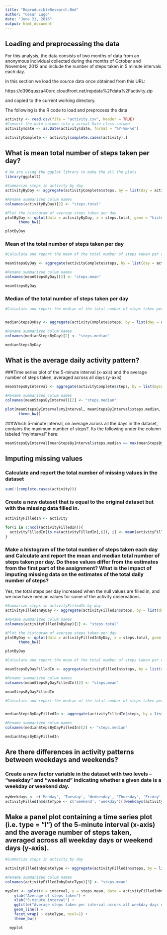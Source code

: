 ```yaml
---
title: "ReproducibleResearch.Rmd"
author: "Cesar Lugo"
date: "June 21, 2016"
output: html_document
---
```


## Loading and preprocessing the data

For this analysis, the data consists of two months of data from an anonymous individual collected during the months of October and November, 2012 and include the number of steps taken in 5 minute intervals each day.

In this section we load the source data once obtained from this URL:

https://d396qusza40orc.cloudfront.net/repdata%2Fdata%2Factivity.zip

and copied to the current working directory.

The following is the R code to load and preprocess the data

```r

activity <- read.csv(file = "activity.csv", header = TRUE)
#Convert the date column into a actual Date class column
activity$date <- as.Date(activity$date, format = "%Y-%m-%d")

activityComplete <- activity[complete.cases(activity),]


```



## What is mean total number of steps taken per day?

```r
# We are using the ggplot library to make the all the plots
library(ggplot2)

#Summarize steps in activity by day
activityByDay <- aggregate(activityComplete$steps, by = list(day = activityComplete$date), FUN = sum)

#Rename summarized colum names
colnames(activityByDay)[2] <- "steps.total"

#Plot the histogram of average steps taken per day
plotByDay <- qplot(data = activityByDay, x = steps.total, geom = "histogram", main = "Histogram of total steps each day", xlab = "Total Steps", fill=I("blue")) +
      theme_bw()

plotByDay


```

### Mean of the total number of steps taken per day

```r


#Calculate and report the mean of the total number of steps taken per day

meanStepsByDay <- aggregate(activityComplete$steps, by = list(day = activityComplete$date), FUN = mean)

#Rename summarized colum names
colnames(meanStepsByDay)[2] <- "steps.mean"

meanStepsByDay

```


### Median of the total number of steps taken per day

```r

#Calculate and report the median of the total number of steps taken per day


medianStepsByDay <- aggregate(activityComplete$steps, by = list(day = activityComplete$date), FUN = median)

#Rename summarized colum names
colnames(medianStepsByDay)[2] <- "steps.median"

medianStepsByDay

```



## What is the average daily activity pattern?

###Time series plot of the 5-minute interval (x-axis) and the average number of steps taken, averaged across all days (y-axis)


```r

meanStepsByInterval <- aggregate(activityComplete$steps, by = list(myInterval = activityComplete$interval), FUN = mean)

#Rename summarized colum names
colnames(meanStepsByInterval)[2] <- "steps.median"

plot(meanStepsByInterval$myInterval, meanStepsByInterval$steps.median, type="l", xlab= "Interval", ylab= "Mean of steps per day", col="green", lwd=2, main = "Average daily activity pattern - Mean steps per Interval" ) +
      theme_bw()

```


###Which 5-minute interval, on average across all the days in the dataset, contains the maximum number of steps?. Its the following under the column labeled "myInterval" here:

```r

meanStepsByInterval[meanStepsByInterval$steps.median == max(meanStepsByInterval$steps.median),]

```


## Imputing missing values

### Calculate and report the total number of missing values in the dataset

```r
sum(!(complete.cases(activity)))

```


### Create a new dataset that is equal to the original dataset but with the missing data filled in.

```r
activityFilledIn <- activity

for(i in 1:ncol(activityFilledIn)){
  activityFilledIn[is.na(activityFilledIn[,i]), i] <- mean(activityFilledIn[,i], na.rm = TRUE)
}

```


### Make a histogram of the total number of steps taken each day and Calculate and report the mean and median total number of steps taken per day. Do these values differ from the estimates from the first part of the assignment? What is the impact of imputing missing data on the estimates of the total daily number of steps?

Yes, the total steps per day increased when the null values are filled in, and we now have median values for some of the activity observations.

```r

#Summarize steps in activityFilledIn by day
activityFilledInByDay <- aggregate(activityFilledIn$steps, by = list(day = activityFilledIn$date), FUN = sum)

#Rename summarized colum names
colnames(activityFilledInByDay)[2] <- "steps.total"

#Plot the histogram of average steps taken per day
plotByDay <- qplot(data = activityFilledInByDay, x = steps.total, geom = "histogram", main = "Histogram of total steps each day", xlab = "Total Steps", fill=I("blue")) +
      theme_bw()

plotByDay

```


```r


#Calculate and report the mean of the total number of steps taken per day wih the data filled in

meanStepsByDayFilledIn <- aggregate(activityFilledIn$steps, by = list(day = activityFilledIn$date), FUN = mean)

#Rename summarized colum names
colnames(meanStepsByDayFilledIn)[2] <- "steps.mean"

meanStepsByDayFilledIn

```



```r

#Calculate and report the median of the total number of steps taken per daywith the data filled in


medianStepsByDayFilledIn <- aggregate(activityFilledIn$steps, by = list(day = activityFilledIn$date), FUN = median)

#Rename summarized colum names
colnames(medianStepsByDayFilledIn)[2] <- "steps.median"

medianStepsByDayFilledIn

```



## Are there differences in activity patterns between weekdays and weekends?

### Create a new factor variable in the dataset with two levels – “weekday” and “weekend” indicating whether a given date is a weekday or weekend day.

```r

myWeekdays <- c('Monday', 'Tuesday', 'Wednesday', 'Thursday', 'Friday')
activityFilledIn$dateType <- c('weekend', 'weekday')[(weekdays(activityFilledIn$date) %in% myWeekdays)+1L]

```

## Make a panel plot containing a time series plot (i.e. type = "l") of the 5-minute interval (x-axis) and the average number of steps taken, averaged across all weekday days or weekend days (y-axis).

```r
#Summarize steps in activity by day

activityFilledInbyDateType <- aggregate(activityFilledIn$steps, by = list(dateType = activityFilledIn$dateType, interval = activityFilledIn$interval ), FUN = mean)

#Rename summarized colum names
colnames(activityFilledInbyDateType)[3] <- "steps.mean"

myplot <- qplot(x = interval, y = steps.mean, data = activityFilledInbyDateType, color = dateType) +
    ylab("Average of steps taken") +
    xlab("5-minute interval") +
    ggtitle("Average steps taken per interval across all weekday days or weekend") +
    geom_line() +
    facet_wrap( ~ dateType, ncol=1) +
    theme_bw()

  myplot

```

